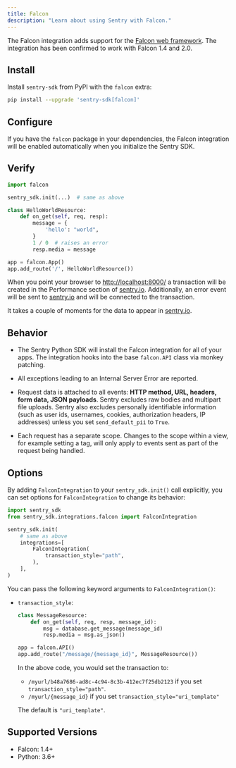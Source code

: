 ```yaml
---
title: Falcon
description: "Learn about using Sentry with Falcon."
---
```


The Falcon integration adds support for the [Falcon web framework](https://falconframework.org/).
The integration has been confirmed to work with Falcon 1.4 and 2.0.

## Install

Install `sentry-sdk` from PyPI with the `falcon` extra:

```bash
pip install --upgrade 'sentry-sdk[falcon]'
```

## Configure

If you have the `falcon` package in your dependencies, the Falcon integration will be enabled automatically when you initialize the Sentry SDK.

<PlatformContent includePath="getting-started-config" />

## Verify

```python
import falcon

sentry_sdk.init(...)  # same as above

class HelloWorldResource:
    def on_get(self, req, resp):
        message = {
            'hello': "world",
        }
        1 / 0  # raises an error
        resp.media = message

app = falcon.App()
app.add_route('/', HelloWorldResource())
```

When you point your browser to [http://localhost:8000/](http://localhost:8000/) a transaction will be created in the Performance section of [sentry.io](https://sentry.io). Additionally, an error event will be sent to [sentry.io](https://sentry.io) and will be connected to the transaction.

It takes a couple of moments for the data to appear in [sentry.io](https://sentry.io).

## Behavior

<Include name="python-uwsgi-warning.mdx" />

- The Sentry Python SDK will install the Falcon integration for all of your apps. The integration hooks into the base `falcon.API` class via monkey patching.

- All exceptions leading to an Internal Server Error are reported.

- Request data is attached to all events: **HTTP method, URL, headers, form data, JSON payloads**. Sentry excludes raw bodies and multipart file uploads. Sentry also excludes personally identifiable information (such as user ids, usernames, cookies, authorization headers, IP addresses) unless you set `send_default_pii` to `True`.

- Each request has a separate scope. Changes to the scope within a view, for example setting a tag, will only apply to events sent as part of the request being handled.

## Options

By adding `FalconIntegration` to your `sentry_sdk.init()` call explicitly, you can set options for `FalconIntegration` to change its behavior:

```python
import sentry_sdk
from sentry_sdk.integrations.falcon import FalconIntegration

sentry_sdk.init(
    # same as above
    integrations=[
        FalconIntegration(
            transaction_style="path",
        ),
    ],
)
```

You can pass the following keyword arguments to `FalconIntegration()`:

- `transaction_style`:

  ```python
  class MessageResource:
      def on_get(self, req, resp, message_id):
          msg = database.get_message(message_id)
          resp.media = msg.as_json()

  app = falcon.API()
  app.add_route("/message/{message_id}", MessageResource())
  ```

  In the above code, you would set the transaction to:

  - `/myurl/b48a7686-ad8c-4c94-8c3b-412ec7f25db2123` if you set `transaction_style="path"`.
  - `/myurl/{message_id}` if you set `transaction_style="uri_template"`

  The default is `"uri_template"`.

## Supported Versions

- Falcon: 1.4+
- Python: 3.6+

<Include name="python-use-older-sdk-for-legacy-support.mdx" />
